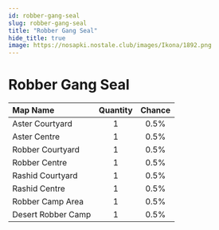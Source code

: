```yaml
---
id: robber-gang-seal
slug: robber-gang-seal
title: "Robber Gang Seal"
hide_title: true
image: https://nosapki.nostale.club/images/Ikona/1892.png
---
```



# <ItemIcon iconId="1892" height="32"/> Robber Gang Seal
|Map Name|Quantity|Chance|
|:--|:-:|:-:|
|Aster Courtyard|1|0.5%|
|Aster Centre|1|0.5%|
|Robber Courtyard|1|0.5%|
|Robber Centre|1|0.5%|
|Rashid Courtyard|1|0.5%|
|Rashid Centre|1|0.5%|
|Robber Camp Area|1|0.5%|
|Desert Robber Camp|1|0.5%|

